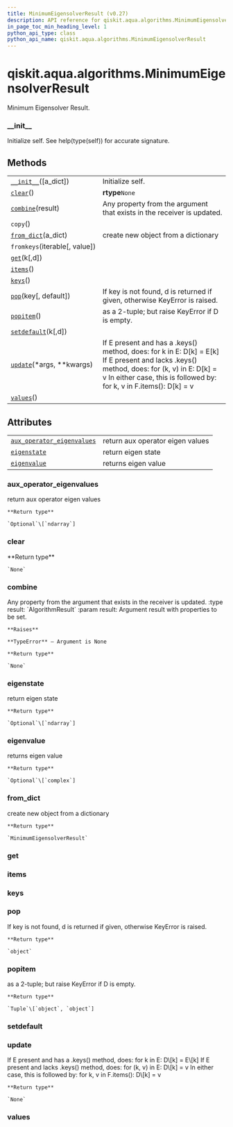 ```yaml
---
title: MinimumEigensolverResult (v0.27)
description: API reference for qiskit.aqua.algorithms.MinimumEigensolverResult in qiskit v0.27
in_page_toc_min_heading_level: 1
python_api_type: class
python_api_name: qiskit.aqua.algorithms.MinimumEigensolverResult
---
```


<span id="qiskit-aqua-algorithms-minimumeigensolverresult" />

# qiskit.aqua.algorithms.MinimumEigensolverResult

<Class id="qiskit.aqua.algorithms.MinimumEigensolverResult" isDedicatedPage={true} github="https://github.com/qiskit-community/qiskit-aqua/tree/stable/0.9/qiskit/aqua/algorithms/minimum_eigen_solvers/minimum_eigen_solver.py" signature="MinimumEigensolverResult(a_dict=None)" modifiers="class">
  Minimum Eigensolver Result.

  ### \_\_init\_\_

  <Function id="qiskit.aqua.algorithms.MinimumEigensolverResult.__init__" signature="__init__(a_dict=None)">
    Initialize self. See help(type(self)) for accurate signature.
  </Function>

  ## Methods

  |                                                                                                                                                  |                                                                                                                                                                                                                      |
  | ------------------------------------------------------------------------------------------------------------------------------------------------ | -------------------------------------------------------------------------------------------------------------------------------------------------------------------------------------------------------------------- |
  | [`__init__`](#qiskit.aqua.algorithms.MinimumEigensolverResult.__init__ "qiskit.aqua.algorithms.MinimumEigensolverResult.__init__")(\[a\_dict])   | Initialize self.                                                                                                                                                                                                     |
  | [`clear`](#qiskit.aqua.algorithms.MinimumEigensolverResult.clear "qiskit.aqua.algorithms.MinimumEigensolverResult.clear")()                      | **rtype**`None`                                                                                                                                                                                                      |
  | [`combine`](#qiskit.aqua.algorithms.MinimumEigensolverResult.combine "qiskit.aqua.algorithms.MinimumEigensolverResult.combine")(result)          | Any property from the argument that exists in the receiver is updated.                                                                                                                                               |
  | `copy`()                                                                                                                                         |                                                                                                                                                                                                                      |
  | [`from_dict`](#qiskit.aqua.algorithms.MinimumEigensolverResult.from_dict "qiskit.aqua.algorithms.MinimumEigensolverResult.from_dict")(a\_dict)   | create new object from a dictionary                                                                                                                                                                                  |
  | `fromkeys`(iterable\[, value])                                                                                                                   |                                                                                                                                                                                                                      |
  | [`get`](#qiskit.aqua.algorithms.MinimumEigensolverResult.get "qiskit.aqua.algorithms.MinimumEigensolverResult.get")(k\[,d])                      |                                                                                                                                                                                                                      |
  | [`items`](#qiskit.aqua.algorithms.MinimumEigensolverResult.items "qiskit.aqua.algorithms.MinimumEigensolverResult.items")()                      |                                                                                                                                                                                                                      |
  | [`keys`](#qiskit.aqua.algorithms.MinimumEigensolverResult.keys "qiskit.aqua.algorithms.MinimumEigensolverResult.keys")()                         |                                                                                                                                                                                                                      |
  | [`pop`](#qiskit.aqua.algorithms.MinimumEigensolverResult.pop "qiskit.aqua.algorithms.MinimumEigensolverResult.pop")(key\[, default])             | If key is not found, d is returned if given, otherwise KeyError is raised.                                                                                                                                           |
  | [`popitem`](#qiskit.aqua.algorithms.MinimumEigensolverResult.popitem "qiskit.aqua.algorithms.MinimumEigensolverResult.popitem")()                | as a 2-tuple; but raise KeyError if D is empty.                                                                                                                                                                      |
  | [`setdefault`](#qiskit.aqua.algorithms.MinimumEigensolverResult.setdefault "qiskit.aqua.algorithms.MinimumEigensolverResult.setdefault")(k\[,d]) |                                                                                                                                                                                                                      |
  | [`update`](#qiskit.aqua.algorithms.MinimumEigensolverResult.update "qiskit.aqua.algorithms.MinimumEigensolverResult.update")(\*args, \*\*kwargs) | If E present and has a .keys() method, does: for k in E: D\[k] = E\[k] If E present and lacks .keys() method, does: for (k, v) in E: D\[k] = v In either case, this is followed by: for k, v in F.items(): D\[k] = v |
  | [`values`](#qiskit.aqua.algorithms.MinimumEigensolverResult.values "qiskit.aqua.algorithms.MinimumEigensolverResult.values")()                   |                                                                                                                                                                                                                      |

  ## Attributes

  |                                                                                                                                                                                    |                                  |
  | ---------------------------------------------------------------------------------------------------------------------------------------------------------------------------------- | -------------------------------- |
  | [`aux_operator_eigenvalues`](#qiskit.aqua.algorithms.MinimumEigensolverResult.aux_operator_eigenvalues "qiskit.aqua.algorithms.MinimumEigensolverResult.aux_operator_eigenvalues") | return aux operator eigen values |
  | [`eigenstate`](#qiskit.aqua.algorithms.MinimumEigensolverResult.eigenstate "qiskit.aqua.algorithms.MinimumEigensolverResult.eigenstate")                                           | return eigen state               |
  | [`eigenvalue`](#qiskit.aqua.algorithms.MinimumEigensolverResult.eigenvalue "qiskit.aqua.algorithms.MinimumEigensolverResult.eigenvalue")                                           | returns eigen value              |

  ### aux\_operator\_eigenvalues

  <Attribute id="qiskit.aqua.algorithms.MinimumEigensolverResult.aux_operator_eigenvalues">
    return aux operator eigen values

    **Return type**

    `Optional`\[`ndarray`]
  </Attribute>

  ### clear

  <Function id="qiskit.aqua.algorithms.MinimumEigensolverResult.clear" signature="clear()">
    **Return type**

    `None`
  </Function>

  ### combine

  <Function id="qiskit.aqua.algorithms.MinimumEigensolverResult.combine" signature="combine(result)">
    Any property from the argument that exists in the receiver is updated. :type result: `AlgorithmResult` :param result: Argument result with properties to be set.

    **Raises**

    **TypeError** – Argument is None

    **Return type**

    `None`
  </Function>

  ### eigenstate

  <Attribute id="qiskit.aqua.algorithms.MinimumEigensolverResult.eigenstate">
    return eigen state

    **Return type**

    `Optional`\[`ndarray`]
  </Attribute>

  ### eigenvalue

  <Attribute id="qiskit.aqua.algorithms.MinimumEigensolverResult.eigenvalue">
    returns eigen value

    **Return type**

    `Optional`\[`complex`]
  </Attribute>

  ### from\_dict

  <Function id="qiskit.aqua.algorithms.MinimumEigensolverResult.from_dict" signature="from_dict(a_dict)" modifiers="static">
    create new object from a dictionary

    **Return type**

    `MinimumEigensolverResult`
  </Function>

  ### get

  <Function id="qiskit.aqua.algorithms.MinimumEigensolverResult.get" signature="get(k[, d]) → D[k] if k in D, else d. d defaults to None." />

  ### items

  <Function id="qiskit.aqua.algorithms.MinimumEigensolverResult.items" signature="items() → a set-like object providing a view on D’s items" />

  ### keys

  <Function id="qiskit.aqua.algorithms.MinimumEigensolverResult.keys" signature="keys() → a set-like object providing a view on D’s keys" />

  ### pop

  <Function id="qiskit.aqua.algorithms.MinimumEigensolverResult.pop" signature="pop(key, default=None)">
    If key is not found, d is returned if given, otherwise KeyError is raised.

    **Return type**

    `object`
  </Function>

  ### popitem

  <Function id="qiskit.aqua.algorithms.MinimumEigensolverResult.popitem" signature="popitem()">
    as a 2-tuple; but raise KeyError if D is empty.

    **Return type**

    `Tuple`\[`object`, `object`]
  </Function>

  ### setdefault

  <Function id="qiskit.aqua.algorithms.MinimumEigensolverResult.setdefault" signature="setdefault(k[, d]) → D.get(k,d), also set D[k]=d if k not in D" />

  ### update

  <Function id="qiskit.aqua.algorithms.MinimumEigensolverResult.update" signature="update(*args, **kwargs)">
    If E present and has a .keys() method, does: for k in E: D\[k] = E\[k] If E present and lacks .keys() method, does: for (k, v) in E: D\[k] = v In either case, this is followed by: for k, v in F.items(): D\[k] = v

    **Return type**

    `None`
  </Function>

  ### values

  <Function id="qiskit.aqua.algorithms.MinimumEigensolverResult.values" signature="values() → an object providing a view on D’s values" />
</Class>

